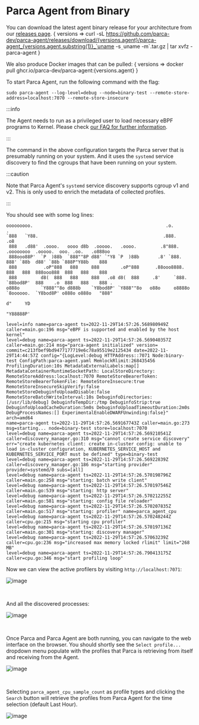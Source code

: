 # Parca Agent from Binary


You can download the latest agent binary release for your architecture from our [releases page](https://github.com/parca-dev/parca-agent/releases).
<WithVersions language="bash">
  { versions =>
    <CodeBlock className="language-bash">
      curl -sL https://github.com/parca-dev/parca-agent/releases/download/{versions.agent}/parca-agent_{versions.agent.substring(1)}_`uname -s`_`uname -m`.tar.gz | tar xvfz - parca-agent
    </CodeBlock>
  }
</WithVersions>

We also produce Docker images that can be pulled:
<WithVersions language="bash">
  { versions =>
    <CodeBlock className="language-bash">
      docker pull ghcr.io/parca-dev/parca-agent:{versions.agent}
    </CodeBlock>
  }
</WithVersions>

To start Parca Agent, run the following command with the flag:
```shell
sudo parca-agent --log-level=debug --node=binary-test --remote-store-address=localhost:7070 --remote-store-insecure
```

:::info

The Agent needs to run as a privileged user to load necessary eBPF programs to Kernel. Please check [our FAQ for further information](/docs/faq#since-parca-agent-has-to-run-as-root-for-ebpf-what-are-the-security-considerations).

:::

The command in the above configuration targets the Parca server that is presumably running on your system. And it uses the `systemd` service discovery to find the cgroups that have been running on your system.

:::caution

Note that Parca Agent's `systemd` service discovery supports cgroup v1 and v2. This is only used to enrich the metadata of collected profiles.

:::

You should see with some log lines:
```shell
ooooooooo.                                                  .o.                                            .
`888   `Y88.                                               .888.                                         .o8
 888   .d88'  .oooo.   oooo d8b  .ooooo.   .oooo.         .8"888.      .oooooooo  .ooooo.  ooo. .oo.   .o888oo
 888ooo88P'  `P  )88b  `888""8P d88' `"Y8 `P  )88b       .8' `888.    888' `88b  d88' `88b `888P"Y88b    888
 888          .oP"888   888     888        .oP"888      .88ooo8888.   888   888  888ooo888  888   888    888
 888         d8(  888   888     888   .o8 d8(  888     .8'     `888.  `88bod8P'  888    .o  888   888    888 .
o888o        `Y888""8o d888b    `Y8bod8P' `Y888""8o   o88o     o8888o `8oooooo.  `Y8bod8P' o888o o888o   "888"
                                                                      d"     YD
                                                                      "Y88888P'

level=info name=parca-agent ts=2022-11-29T14:57:26.568980949Z caller=main.go:196 msg="eBPF is supported and enabled by the host kernel"
level=debug name=parca-agent ts=2022-11-29T14:57:26.569040357Z caller=main.go:214 msg="parca-agent initialized" version= commit=c213fbef9bd9477177719e6c78a95519e2125434 date=2022-11-29T14:44:57Z config="{LogLevel:debug HTTPAddress::7071 Node:binary-test ConfigPath:parca-agent.yaml MemlockRlimit:268435456 ProfilingDuration:10s MetadataExternalLabels:map[] MetadataContainerRuntimeSocketPath: LocalStoreDirectory: RemoteStoreAddress:localhost:7070 RemoteStoreBearerToken: RemoteStoreBearerTokenFile: RemoteStoreInsecure:true RemoteStoreInsecureSkipVerify:false RemoteStoreDebuginfoUploadDisable:false RemoteStoreBatchWriteInterval:10s DebuginfoDirectories:[/usr/lib/debug] DebuginfoTempDir:/tmp DebuginfoStrip:true DebuginfoUploadCacheDuration:5m0s DebuginfoUploadTimeoutDuration:2m0s DebugProcessNames:[] ExperimentalEnableDWARFUnwinding:false}" arch=amd64
name=parca-agent ts=2022-11-29T14:57:26.569167743Z caller=main.go:273 msg=starting... node=binary-test store=localhost:7070
level=debug name=parca-agent ts=2022-11-29T14:57:26.569210541Z caller=discovery_manager.go:310 msg="cannot create service discovery" err="create kubernetes client: create in-cluster config: unable to load in-cluster configuration, KUBERNETES_SERVICE_HOST and KUBERNETES_SERVICE_PORT must be defined" type=binary-test
level=debug name=parca-agent ts=2022-11-29T14:57:26.56922839Z caller=discovery_manager.go:186 msg="starting provider" provider=systemd/0 subs=[all]
level=debug name=parca-agent ts=2022-11-29T14:57:26.570198796Z caller=main.go:258 msg="starting: batch write client"
level=debug name=parca-agent ts=2022-11-29T14:57:26.570197546Z caller=main.go:539 msg="starting: http server"
level=debug name=parca-agent ts=2022-11-29T14:57:26.570212255Z caller=main.go:581 msg="starting: config file reloader"
level=debug name=parca-agent ts=2022-11-29T14:57:26.570207835Z caller=main.go:517 msg="starting: profiler" name=parca_agent_cpu
level=debug name=parca-agent ts=2022-11-29T14:57:26.570248244Z caller=cpu.go:215 msg="starting cpu profiler"
level=debug name=parca-agent ts=2022-11-29T14:57:26.570197136Z caller=main.go:301 msg="starting: discovery manager"
level=debug name=parca-agent ts=2022-11-29T14:57:26.57063239Z caller=cpu.go:236 msg="increased max memory locked rlimit" limit="268 MB"
level=debug name=parca-agent ts=2022-11-29T14:57:26.790413175Z caller=cpu.go:346 msg="start profiling loop"
```

Now we can view the active profilers by visiting `http://localhost:7071`:
<BrowserWindow>

![image](../static/img/tutorial/active_profilers.png)

</BrowserWindow>

<br/>

And all the discovered processes:
<BrowserWindow>

![image](../static/img/tutorial/processes.png)

</BrowserWindow>

<br/>

Once Parca and Parca Agent are both running, you can navigate to the web interface on the browser.
You should shortly see the `Select profile...` dropdown menu populate with the profiles that Parca is retrieving from itself and receiving from the Agent.

<BrowserWindow>

![image](../static/img/tutorial/cpu_sample_count.png)

</BrowserWindow>

<br/>

Selecting `parca_agent_cpu_sample_count` as profile types and clicking the `Search` button will retrieve the profiles from Parca Agent for the time selection (default Last Hour).

<BrowserWindow>

![image](../static/img/tutorial/cpu_sample_count_select.png)

</BrowserWindow>
